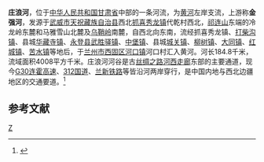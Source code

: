 {{Otheruses|庄浪河|other=同名或類似名的其它條目描述}}
'''庄浪河'''，位于[[中华人民共和国|中华人民共和国]][[甘肃省|甘肃省]]中部的一条河流，为[[黄河|黄河]]左岸支流，上游称'''金强河'''，发源于[[武威市|武威市]][[天祝藏族自治县|天祝藏族自治县]]西北[[抓喜秀龙镇|抓喜秀龙镇]]代乾村西北，[[祁连山|祁连山]]东端的冷龙岭东麓和马雅雪山北麓及[[乌鞘岭|乌鞘岭]]南麓，自西北向东南，流经抓喜秀龙镇、[[打柴沟镇|打柴沟镇]]、县城[[华藏寺镇|华藏寺镇]]、[[永登县|永登县]][[武胜驿镇|武胜驿镇]]、[[中堡镇_(永登县)|中堡镇]]、县城[[城关镇_(永登县)|城关镇]]、[[柳树镇_(永登县)|柳树镇]]、[[大同镇_(永登县)|大同镇]]、[[红城镇|红城镇]]、[[苦水镇|苦水镇]]等地后，于[[兰州市|兰州市]][[西固区|西固区]][[河口镇_(兰州市)|河口镇]]河口村汇入黄河。河长184.8千米，流域面积4008平方千米。庄浪河河谷是古[[丝绸之路|丝绸之路]][[河西走廊|河西走廊]]东部的主要通道，现今[[连霍高速公路|G30连霍高速]]、[[312国道|312国道]]、[[兰新铁路|兰新铁路]]等皆沿河两岸穿行，是中国内地与西北边疆地区的交通要道。<ref name="中国河湖大典">{{cite book zh |author=《[[中国河湖大典|中国河湖大典]]》编纂委员会 |title=《中国河湖大典·黄河卷》 |format=M |edition=1 |location=北京 |publisher=[[中国水利水电出版社|中国水利水电出版社]] |date=2014年4月 |pages=69页 |id= ISBN 978-7-5170-1937-4}}</ref>

==参考文献==
{{reflist}}

{{黄河}}
{{China-river-stub}}

[[Category:甘肃河流|Z]]